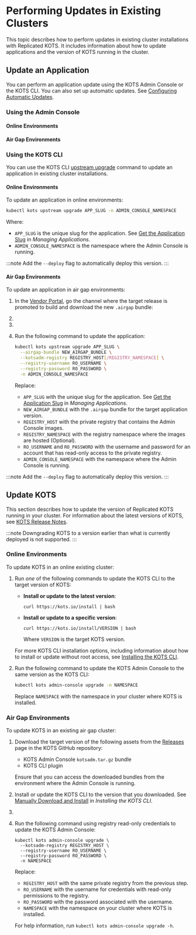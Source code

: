 
# Performing Updates in Existing Clusters

This topic describes how to perform updates in existing cluster installations with Replicated KOTS. It includes information about how to update applications and the version of KOTS running in the cluster.

## Update an Application

You can perform an application update using the KOTS Admin Console or the KOTS CLI. You can also set up automatic updates. See [Configuring Automatic Updates](/enterprise/updating-apps).

### Using the Admin Console

#### Online Environments

<AdminConsole/>

#### Air Gap Environments

<AdminConsoleAirGap/>

### Using the KOTS CLI

You can use the KOTS CLI [upstream upgrade](/reference/kots-cli-upstream-upgrade) command to update an application in existing cluster installations.

#### Online Environments

To update an application in online environments:

```bash
kubectl kots upstream upgrade APP_SLUG -n ADMIN_CONSOLE_NAMESPACE
```
Where:
* `APP_SLUG` is the unique slug for the application. See [Get the Application Slug](/vendor/vendor-portal-manage-app#slug) in _Managing Applications_.
* `ADMIN_CONSOLE_NAMESPACE` is the namespace where the Admin Console is running.

:::note
Add the `--deploy` flag to automatically deploy this version.
:::

#### Air Gap Environments

To update an application in air gap environments:

1. In the [Vendor Portal](https://vendor.replicated.com), go the channel where the target release is promoted to build and download the new `.airgap` bundle:
   
   <BuildAirGapBundle/>

1. <DownloadAirGapBundle/>

1. <ViewAirGapBundle/>

1. Run the following command to update the application:

    ```bash
    kubectl kots upstream upgrade APP_SLUG \
      --airgap-bundle NEW_AIRGAP_BUNDLE \
      --kotsadm-registry REGISTRY_HOST[/REGISTRY_NAMESPACE] \
      --registry-username RO_USERNAME \
      --registry-password RO_PASSWORD \
      -n ADMIN_CONSOLE_NAMESPACE
    ```
    Replace:
    * `APP_SLUG` with the unique slug for the application. See [Get the Application Slug](/vendor/vendor-portal-manage-app#slug) in _Managing Applications_.
    * `NEW_AIRGAP_BUNDLE` with the `.airgap` bundle for the target application version.
    * `REGISTRY_HOST` with the private registry that contains the Admin Console images.
    * `REGISTRY_NAMESPACE` with the registry namespace where the images are hosted (Optional). 
    * `RO_USERNAME` and `RO_PASSWORD` with the username and password for an account that has read-only access to the private registry.
    * `ADMIN_CONSOLE_NAMESPACE` with the namespace where the Admin Console is running.

:::note
Add the `--deploy` flag to automatically deploy this version.
:::

## Update KOTS

This section describes how to update the version of Replicated KOTS running in your cluster. For information about the latest versions of KOTS, see [KOTS Release Notes](/release-notes/rn-app-manager).

:::note
Downgrading KOTS to a version earlier than what is currently deployed is not supported.
:::

### Online Environments

To update KOTS in an online existing cluster:

1. Run _one_ of the following commands to update the KOTS CLI to the target version of KOTS:

    - **Install or update to the latest version**:

      ```
      curl https://kots.io/install | bash
      ```

    - **Install or update to a specific version**:

      ```
      curl https://kots.io/install/VERSION | bash
      ```
      Where `VERSION` is the target KOTS version.

    For more KOTS CLI installation options, including information about how to install or update without root access, see [Installing the KOTS CLI](/reference/kots-cli-getting-started).

1. Run the following command to update the KOTS Admin Console to the same version as the KOTS CLI:

   ```bash
   kubectl kots admin-console upgrade -n NAMESPACE
   ```
   Replace `NAMESPACE` with the namespace in your cluster where KOTS is installed.

### Air Gap Environments

To update KOTS in an existing air gap cluster:

1. Download the target version of the following assets from the [Releases](https://github.com/replicatedhq/kots/releases/latest) page in the KOTS GitHub repository:
   * KOTS Admin Console `kotsadm.tar.gz` bundle
   * KOTS CLI plugin
   
   Ensure that you can access the downloaded bundles from the environment where the Admin Console is running.

1. Install or update the KOTS CLI to the version that you downloaded. See [Manually Download and Install](/reference/kots-cli-getting-started#manually-download-and-install) in _Installing the KOTS CLI_.

1. <PushKotsImages/>

1. Run the following command using registry read-only credentials to update the KOTS Admin Console:

    ```
    kubectl kots admin-console upgrade \
      --kotsadm-registry REGISTRY_HOST \
      --registry-username RO_USERNAME \
      --registry-password RO_PASSWORD \
      -n NAMESPACE
    ```
    Replace:
    * `REGISTRY_HOST` with the same private registry from the previous step.
    * `RO_USERNAME` with the username for credentials with read-only permissions to the registry.
    * `RO_PASSWORD` with the password associated with the username.
    * `NAMESPACE` with the namespace on your cluster where KOTS is installed.

    For help information, run `kubectl kots admin-console upgrade -h`. 
